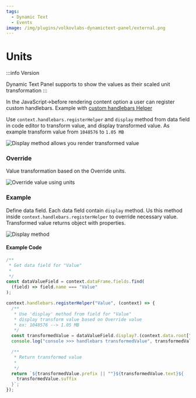 ```yaml
---
tags:
  - Dynamic Text
  - Events
image: /img/plugins/volkovlabs-dynamictext-panel/external.png
---
```



# Units

:::info Version

Dynamic Text Panel supports to show the values as their scaled unit transformation
:::

In the JavaScript->before rendering content option a user can register custom handlebars.
Example with [custom handlebars Helper](../code/#custom-handlebars-helper)

Use `context.handlebars.registerHelper` and `display` method from data field in code editor to transform value, and display transformed value.
As example transform value from `1048576` to `1.05 MB`

<Image
  title="Display method allows you render transformed value"
  src="/img/plugins/volkovlabs-dynamictext-panel/features/units/panel.png"
/>

### Override

Value transformation based on the Override units.

<Image
  title="Override value using units"
  src="/img/plugins/volkovlabs-dynamictext-panel/features/units/override.png"
/>

### Example

Define data field. Each data field contain `display` method. Us this method inside `context.handlebars.registerHelper` to override necessary value.
Transformed value returns object with properties.

<Image
  title="Display method"
  src="/img/plugins/volkovlabs-dynamictext-panel/features/units/display.png"
/>

#### Example Code

```js
/**
 * Get data field for "Value"
 *
 */
const dataValueField = context.dataFrame.fields.find(
  (field) => field.name === "Value"
);

context.handlebars.registerHelper("Value", (context) => {
  /**
   * Use 'display' method from field for "Value"
   * display transform value based on Override value
   * ex: 1048576 --> 1.05 MB
   */
  const transformedValue = dataValueField.display?.(context.data.root["Value"]);
  console.log("console >>> handlebars transformedValue", transformedValue);

  /**
   * Return transformed value
   *
   */
  return `${transformedValue.prefix || ""}${transformedValue.text}${
    transformedValue.suffix
  }`;
});
```
